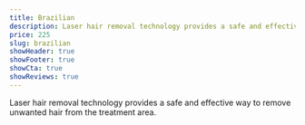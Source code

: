 ```yaml
---
title: Brazilian
description: Laser hair removal technology provides a safe and effective way to remove unwanted hair from the treatment area.
price: 225
slug: brazilian
showHeader: true
showFooter: true
showCta: true
showReviews: true
---
```


Laser hair removal technology provides a safe and effective way to remove unwanted hair from the treatment area.
